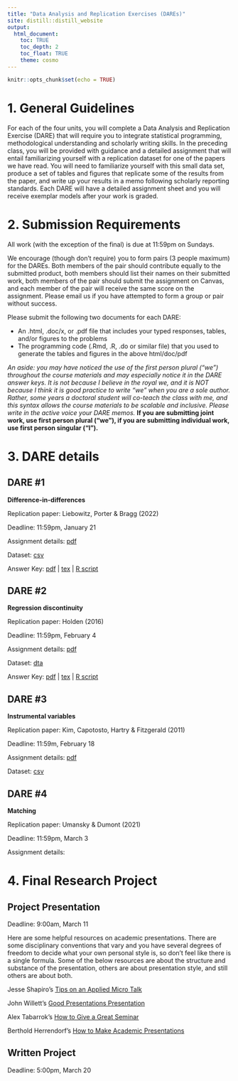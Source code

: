 ```yaml
---
title: "Data Analysis and Replication Exercises (DAREs)"
site: distill::distill_website
output:
  html_document:
    toc: TRUE
    toc_depth: 2
    toc_float: TRUE
    theme: cosmo
---
```


```r
knitr::opts_chunk$set(echo = TRUE)
```

# 1. General Guidelines

For each of the four units, you will complete a Data Analysis and Replication Exercise (DARE) that will require you to integrate statistical programming, methodological understanding and scholarly writing skills. In the preceding class, you will be provided with guidance and a detailed assignment that will entail familiarizing yourself with a replication dataset for one of the papers we have read. You will need to familiarize yourself with this small data set, produce a set of tables and figures that replicate some of the results from the paper, and write up your results in a memo following scholarly reporting standards. Each DARE will have a detailed assignment sheet and you will receive exemplar models after your work is graded. 

# 2. Submission Requirements

All work (with the exception of the final) is due at 11:59pm on Sundays.

We encourage (though don't require) you to form pairs (3 people maximum) for the DAREs. Both members of the pair should contribute equally to the submitted product, both members should list their names on their submitted work, both members of the pair should submit the assignment on Canvas, and each member of the pair will receive the same score on the assignment. Please email us if you have attempted to form a group or pair without success.

Please submit the following two documents for each DARE:

 * An .html, .doc/x, or .pdf file that includes your typed responses, tables, and/or figures to the problems  
 * The programming code (.Rmd, .R, .do or similar file) that you used to generate the tables and figures in the above html/doc/pdf

*An aside: you may have noticed the use of the first person plural ("we") throughout the course materials and may especially notice it in the DARE answer keys. It is not because I believe in the royal we, and it is NOT because I think it is good practice to write "we" when you are a sole author. Rather, some years a doctoral student will co-teach the class with me, and this syntax allows the course materials to be scalable and inclusive. Please write in the active voice your DARE memos.* **If you are submitting joint work, use first person plural ("we"), if you are submitting individual work, use first person singular ("I").**

# 3. DARE details

## DARE #1

**Difference-in-differences**

Replication paper: Liebowitz, Porter & Bragg (2022)

Deadline: 11:59pm, January 21

Assignment details: [pdf](./assignments/DARE_1/DARE_1.pdf)

Dataset: [csv](./assignments/DARE_1/data/EDLD_650_DARE_1.csv)

Answer Key: [pdf](./assignments/DARE_1/DARE_1_answers.pdf) | [tex](./assignments/DARE_1/DARE_1_answers.tex) | [R script](./assignments/DARE_1/code/EDLD_650_DARE_1_code.R)

## DARE #2 

**Regression discontinuity**

Replication paper: Holden (2016)

Deadline: 11:59pm, February 4

Assignment details:  [pdf](./assignments/DARE_2/DARE_2.pdf)

Dataset: [dta](./assignments/DARE_2/data/EDLD_650_CA_schools_es.dta)

Answer Key:  [pdf](./assignments/DARE_2/DARE_2_answers.pdf) | [tex](./assignments/DARE_2/DARE_2.tex) | [R script](./assignments/DARE_2/code/EDLD_650_DARE_2_code.R)

## DARE #3 

**Instrumental variables**

Replication paper: Kim, Capotosto, Hartry & Fitzgerald (2011)

Deadline: 11:59m, February 18

Assignment details: [pdf](./assignments/DARE_3/DARE_3.pdf)

Dataset: [csv](./assignments/DARE_3/data/EDLD_650_DARE_3.csv)

<!--
Answer Key: [pdf](./assignments/DARE_3/DARE_3_answers.pdf) | [tex](./assignments/DARE_3/DARE_3_answers.tex) | [R script](./assignments/DARE_3/code/EDLD_650_DARE_3_code.R) -->

## DARE #4 

**Matching**

Replication paper: Umansky & Dumont (2021)

Deadline: 11:59pm, March 3

Assignment details: <!-- [pdf](./assignments/DARE_4/DARE_4.pdf)

Dataset: [dta](./assignments/DARE_4/data/dumont_umansky_ECLSK.dta)

Answer Key: [pdf](./assignments/DARE_4/DARE_4_answers.pdf) | [tex](./assignments/DARE_4/DARE_4_answers.tex) | [R script](./assignments/DARE_4/code/EDLD_650_DARE_4_code.R) -->


# 4. Final Research Project 

## Project Presentation

Deadline: 9:00am, March 11

Here are some helpful resources on academic presentations. There are some disciplinary conventions that vary and you have several degrees of freedom to decide what your own personal style is, so don't feel like there is a single formula. Some of the below resources are about the structure and substance of the presentation, others are about presentation style, and still others are about both.


Jesse Shapiro's [Tips on an Applied Micro Talk](https://www.brown.edu/Research/Shapiro/pdfs/applied_micro_slides.pdf)

John Willett's [Good Presentations Presentation](./assignments/Good Presentations.pptx)

Alex Tabarrok's [How to Give a Great Seminar](./assignments/HowToGiveAGreatSeminar.pptx)

Berthold Herrendorf's [How to Make Academic Presentations](http://www.public.asu.edu/~bherrend/Various/PresentationTips.pdf)


## Written Project

Deadline: 5:00pm, March 20



